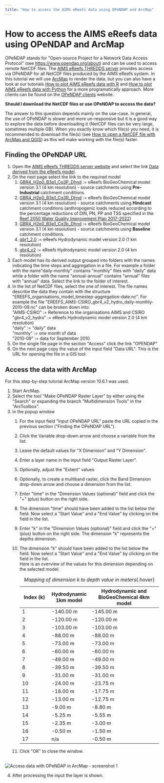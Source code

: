 ```yaml
---
title: "How to access the AIMS eReefs data using OPeNDAP and ArcMap"
---
```


How to access the AIMS eReefs data using OPeNDAP and ArcMap
===========================================================

OPeNDAP stands for \"Open-source Project for a Network Data Access
Protocol\" (see <https://www.opendap.org/about>) and can be used to
access remote NetCDF files. The [AIMS eReefs THREDDS
server](https://thredds.ereefs.aims.gov.au/) provides access via OPeNDAP
for all NetCDF files produced by the AIMS eReefs system. In this
tutorial we will use [ArcMap](https://desktop.arcgis.com/en/arcmap/) to
render the data, but you can also have a look at our tutorials [How to
plot AIMS eReefs data with
R](../how-to-plot-aims-ereefs-data-with-r/index.qmd) and [How to
plot AIMS eReefs data with
Python](../how-to-plot-aims-ereefs-data-with-python/index.qmd) for
a more programatically approach. More clients can be found on the
[OPeNDAP clients](https://www.opendap.org/support/OPeNDAP-clients)
website.

**Should I download the NetCDF files or use OPeNDAP to access the
data?**

The answer to this question depends mainly on the use-case. In general,
the use of OPeNDAP is slower and more un-responsive but it is a good way
to explore the data before downloading it (NetCDF files can be very
large, sometimes multiple GB). When you exactly know which file(s) you
need, it is recommended to download the file(s) (see [How to open a
NetCDF file with ArcMap and
QGIS](../how-to-open-a-NetCDF-file-with-ArcMap-and-QGIS/index.qmd))
as this will make working with the file(s) faster.

Finding the OPeNDAP URL
-----------------------

1.  Open the [AIMS eReefs THREDDS server
    website](https://thredds.ereefs.aims.gov.au/) and select the link
    [Data derived from the eReefs
    model](https://thredds.ereefs.aims.gov.au/thredds/catalog/catalog.html).
2.  On the next page select the link to the required model
    1.  [GBR4\_H2p0\_B3p1\_Cq3P\_Dhnd](https://thredds.ereefs.aims.gov.au/thredds/catalog/ereefs/GBR4_H2p0_B3p1_Cq3P_Dhnd.html)
        := eReefs BioGeoChemical model version 3.1 (4 km resolution) -
        source catchments using **Pre-Industrial** catchment conditions
    2.  [GBR4\_H2p0\_B3p1\_Cq3R\_Dhnd](https://thredds.ereefs.aims.gov.au/thredds/catalog/ereefs/GBR4_H2p0_B3p1_Cq3R_Dhnd.html)
        := eReefs BioGeoChemical model version 3.1 (4 km resolution) -
        source catchments using **Hindcast** catchment conditions
        (anthropogenic loads reduced according to the percentage
        reductions of DIN, PN, PP and TSS specified in the [Reef 2050
        Water Quality Improvement Plan
        2017-2022](https://www.reefplan.qld.gov.au/__data/assets/pdf_file/0017/46115/reef-2050-water-quality-improvement-plan-2017-22.pdf))
    3.  [GBR4\_H2p0\_B3p1\_Cq3b\_Dhnd](https://thredds.ereefs.aims.gov.au/thredds/catalog/ereefs/GBR4_H2p0_B3p1_Cq3b_Dhnd.html)
        := eReefs BioGeoChemical model version 3.1 (4 km resolution) -
        source catchments using **Baseline** catchment conditions.
    4.  [gbr1\_2.0](https://thredds.ereefs.aims.gov.au/thredds/catalog/ereefs/gbr1_2-0.html)
        := eReefs Hydrodynamic model version 2.0 (1 km resolution)
    5.  [gbr4\_v2](https://thredds.ereefs.aims.gov.au/thredds/catalog/ereefs/gbr4_v2.html)
        := eReefs Hydrodynamic model version 2.0 (4 km resolution)
3.  Each model has its derived output grouped into folders with the
    names indicating the time steps and aggregation in a file. For
    example a folder with the name\"daily-monthly\" contains \"monthly\"
    files with \"daily\" data while a folder with the name
    \"annual-annual\" contains \"annual\" files with \"annual\" data.
    Select the link to the folder of interest.
4.  In the list of NetCDF files, select the one of interest. The file
    names describe the data they contain with the structure
    \"EREEFS\_organisations\_model\_timestep-aggregation-date.nc\". For
    example the file
    \"EREEFS\_AIMS-CSIRO\_gbr4\_v2\_hydro\_daily-monthly-2010-09.nc\"
    can be broken down into:\
    \"AIMS-CSIRO\" := Reference to the organisations AIMS and CSIRO\
    \"gbr4\_v2\_hydro\" := eReefs Hydrodynamic model version 2.0 (4 km
    resolution)\
    \"daily\" := \"daily\" data\
    \"monthly\" := one month of data\
    \"2010-09\" := data for September 2010
5.  On the single file page in the section \"Access\" click the link
    \"OPENDAP\"
6.  On the next page copy the value of the input field \"Data URL\".
    This is the URL for opening the file in a GIS tool.

Access the data with ArcMap
---------------------------

For this step-by-step tutorial ArcMap version 10.6.1 was used.

1.  Start ArcMap.
2.  Select the tool \"Make OPeNDAP Raster Layer\" by either using the
    \"Search\" or expanding the branch \"Multidimension Tools\" in the
    \"ArcToolbox\".
3.  In the popup window
    1.  For the input field \"Input OPeNDAP URL\" paste the URL copied
        in the previous section (\"Finding the OPeNDAP URL\").
    2.  Click the Variable drop-down arrow and choose a variable from
        the list.
    3.  Leave the default values for \"X Dimension\" and \"Y
        Dimension\".
    4.  Enter a layer name in the input field \"Output Raster Layer\".
    5.  Optionally, adjust the \"Extent\" values
    6.  Optionally, to create a multiband raster, click the Band
        Dimension drop-down arrow and choose a dimension from the list.
    7.  Enter \"time\" in the \"Dimension Values (optional)\" field and
        click the \"+\" (plus) button on the right side.
    8.  The dimension \"time\" should have been added to the list below
        the field. Now select a \"Start Value\" and a \"End Value\" by
        clicking on the field in the list.
    9.  Enter \"k\" in the \"Dimension Values (optional)\" field and
        click the \"+\" (plus) button on the right side. The dimension
        \"k\" represents the depths dimension.
    10. The dimension \"k\" should have been added to the list below the
        field. Now select a \"Start Value\" and a \"End Value\" by
        clicking on the field in the list.\
        Here is an overview of the values for this dimension depending
        on the selected model:
          
          | **Index (k)**   | **Hydrodynamic 1km model** | **Hydrodynamic and BioGeoChemical 4km model** |
          | --------------- | -----------------          | ------------------------------------          |
          | 1               | -140.00 m                  | -145.00 m                                     |
          | 2               | -120.00 m                  | -120.00 m                                     |
          | 3               | -103.00 m                  | -103.00 m                                     |
          | 4               | -88.00 m                   | -88.00 m                                      |
          | 5               | -73.00 m                   | -73.00 m                                      |
          | 6               | -60.00 m                   | -60.00 m                                      |
          | 7               | -49.00 m                   | -49.00 m                                      |
          | 8               | -39.50 m                   | -39.50 m                                      |
          | 9               | -31.00 m                   | -31.00 m                                      |
          | 10              | -24.00 m                   | -23.75 m                                      |
          | 11              | -18.00 m                   | -17.75 m                                      |
          | 12              | -13.00 m                   | -12.75 m                                      |
          | 13              | -9.00 m                    | -8.80 m                                       |
          | 14              | -5.25 m                    | -5.55 m                                       |
          | 15              | -2.35 m                    | -3.00 m                                       |
          | 16              | -0.50 m                    | -1.50 m                                       |
          | 17              | n/a                        | -0.50 m                                       |

          : *Mapping of dimension k to depth value in meters*{.hover}

    11. Click \"OK\" to close the window.

<br>![Access data with OPeNDAP in ArcMap - screenshot 1](./access-data-with-opendap-in-arcmap-screenshot1.png){.column-page}

4.  After processing the input the layer is shown.
